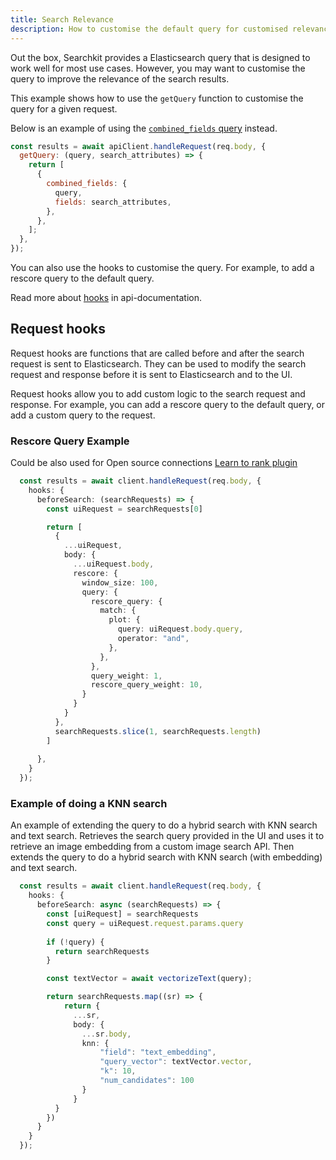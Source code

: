 ```yaml
---
title: Search Relevance
description: How to customise the default query for customised relevance
---
```


Out the box, Searchkit provides a Elasticsearch query that is designed to work well for most use cases. However, you may want to customise the query to improve the relevance of the search results.

This example shows how to use the `getQuery` function to customise the query for a given request.

Below is an example of using the [`combined_fields` query](https://www.elastic.co/guide/en/elasticsearch/reference/current/query-dsl-combined-fields-query.html) instead.

```js
const results = await apiClient.handleRequest(req.body, {
  getQuery: (query, search_attributes) => {
    return [
      {
        combined_fields: {
          query,
          fields: search_attributes,
        },
      },
    ];
  },
});
```

You can also use the hooks to customise the query. For example, to add a rescore query to the default query.

Read more about [hooks](/docs/api-documentation/api#Hooks) in api-documentation.

## Request hooks

Request hooks are functions that are called before and after the search request is sent to Elasticsearch. They can be used to modify the search request and response before it is sent to Elasticsearch and to the UI.

Request hooks allow you to add custom logic to the search request and response. For example, you can add a rescore query to the default query, or add a custom query to the request.

### Rescore Query Example

Could be also used for Open source connections [Learn to rank plugin](https://elasticsearch-learning-to-rank.readthedocs.io/en/latest/) 

```ts
  const results = await client.handleRequest(req.body, {
    hooks: {
      beforeSearch: (searchRequests) => {
        const uiRequest = searchRequests[0]

        return [
          {
            ...uiRequest,
            body: {
              ...uiRequest.body,
              rescore: {
                window_size: 100,
                query: {
                  rescore_query: {
                    match: {
                      plot: {
                        query: uiRequest.body.query,
                        operator: "and",
                      },
                    },
                  },
                  query_weight: 1,
                  rescore_query_weight: 10,
                }
              }
            }
          },
          searchRequests.slice(1, searchRequests.length)
        ]
        
      },
    }
  });
```

### Example of doing a KNN search

An example of extending the query to do a hybrid search with KNN search and text search. Retrieves the search query provided in the UI and uses it to retrieve an image embedding from a custom image search API. Then extends the query to do a hybrid search with KNN search (with embedding) and text search. 

```ts
  const results = await client.handleRequest(req.body, {
    hooks: {
      beforeSearch: async (searchRequests) => {
        const [uiRequest] = searchRequests
        const query = uiRequest.request.params.query
        
        if (!query) {
          return searchRequests
        }

        const textVector = await vectorizeText(query);

        return searchRequests.map((sr) => {
            return {
              ...sr,
              body: {
                ...sr.body,
                knn: {
                    "field": "text_embedding",
                    "query_vector": textVector.vector,
                    "k": 10,
                    "num_candidates": 100
                }
              }
          }
        })
      }
    }
  });
```



